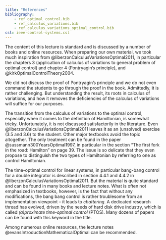 ```yaml
---
title: "References"
bibliography: 
    - ref_optimal_control.bib
    - ref_calculus_variations.bib
    - ref_calculus_variations_optimal_control.bib
csl: ieee-control-systems.csl
---
```


The content of this lecture is standard and is discussed by a number of books and online resources. When preparing our own material, we took much inspiration from @liberzonCalculusVariationsOptimal2011, in particular the chapters 3 (application of calculus of variations to general problem of optimal control) and chapter 4 (Pontryagin's principle), and @kirkOptimalControlTheory2004.

We did not discuss the proof of Pontryagin's principle and we do not even command the students to go through the proof in the book. Admittedly, it is rather challenging. But understanding the result, its roots in calculus of variations, and how it removes the deficiencies of the calculus of variations will suffice for our purposes.

The transition from the calculus of variations to the optimal control, especially when it comes to the definition of Hamiltonian, is somewhat tricky. Unfortunately, it is not discussed satisfactorily in the literature. Even @liberzonCalculusVariationsOptimal2011 leaves it as an (unsolved) exercise (3.5 and 3.6) to the student. Other major textbooks avoid the topic altogether. The only treatment can be found in the paper @sussmann300YearsOptimal1997, in particular in the section "The first fork in the road: Hamilton" on page 39. The issue is so delicate that they even propose to distinguish the two types of Hamiltonian by referring to one as control Hamiltonian. 

The time-optimal control for linear systems, in particular bang-bang control for a double integrator is described in section 4.4.1 and 4.4.2 in @liberzonCalculusVariationsOptimal2011. But the material is quite standard and can be found in many books and lecture notes. What is often not emphasized in textbooks, however, is the fact that without any modifications, the bang bang control is rather troublesome from an implementation viewpoint – it leads to *chattering*. A dedicated research thread has evolved, driven by the needs of hard disk drive industry, which is called *(a)proximate time-optimal control* (PTOS). Many dozens of papers can be found with this keyword in the title.

Among numerous online resources, the lecture notes @evansIntroductionMathematicalOptimal can be recommended.